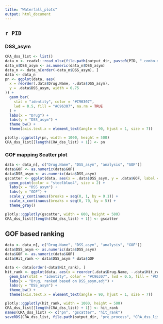 ```yaml
---
title: "Waterfall_plots"
output: html_document
---
```

## `r PID`

### DSS_asym
```r
CRA_dss_list <- list()
data_n <- readxl::read_xlsx(file.path(output_dir, paste0(PID, "_combo.xlsx")))
data_n$DSS_asym <- as.numeric(data_n$DSS_asym)
data_n <- data_n[order(-data_n$DSS_asym), ]
data <- data_n
pn <- ggplot(data, aes(
  x = reorder(.data$Drug.Name, -.data$DSS_asym),
  y = .data$DSS_asym, width = 0.75
)) +
  geom_bar(
    stat = "identity", color = "#C96307",
    lwd = 0.5, fill = "#C96307", na.rm = TRUE
  ) +
  labs(x = "Drug") +
  labs(y = "DSS_asym") +
  theme_bw() +
  theme(axis.text.x = element_text(angle = 90, hjust = 1, size = 7))

plotly::ggplotly(pn, width = 1000, height = 500)
CRA_dss_list[[length(CRA_dss_list) + 1]] <- pn
```


### GOF mapping Scatter plot 
```r
data <- data_n[, c("Drug.Name", "DSS_asym", "analysis", "GOF")]
data$GOF <- as.numeric(data$GOF)
data$DSS_asym <- as.numeric(data$DSS_asym)
gscatter <- ggplot(data, aes(x = .data$DSS_asym, y = .data$GOF, label = .data$Drug.Name)) +
  geom_point(color = "steelblue4", size = 2) +
  labs(x = "DSS_asym") +
  labs(y = "GOF") +
  scale_y_continuous(breaks = seq(0, 1, by = 0.1)) +
  scale_x_continuous(breaks = seq(0, 70, by = 5)) +
  theme_gray()

plotly::ggplotly(gscatter, width = 600, height = 500)
CRA_dss_list[[length(CRA_dss_list) + 1]] <- gscatter
```


## GOF based ranking
```r
data <- data_n[, c("Drug.Name", "DSS_asym", "analysis", "GOF")]
data$DSS_asym <- as.numeric(data$DSS_asym)
data$GOF <- as.numeric(data$GOF)
data$Hit_rank <- data$DSS_asym * data$GOF

data <- data[order(-data$Hit_rank), ]
hit_rank <- ggplot(data, aes(x = reorder(.data$Drug.Name, -.data$Hit_rank), y = .data$DSS_asym, width = 0.75)) +
  geom_bar(stat = "identity", color = "#C96307", lwd = 0.5, fill = "#C96307", na.rm = TRUE) +
  labs(x = "Drug, ranked based on DSS_asym,adj") +
  labs(y = "DSS_asym") +
  theme_bw() +
  theme(axis.text.x = element_text(angle = 90, hjust = 1, size = 7))

plotly::ggplotly(hit_rank, width = 1000, height = 500)
CRA_dss_list[[length(CRA_dss_list) + 1]] <- hit_rank
names(CRA_dss_list) <- c("pn", "gscatter", "hit_rank")
saveRDS(CRA_dss_list, file.path(output_dir, "pre_process", "CRA_dss_list.rds"))
```
